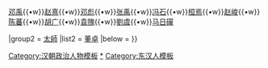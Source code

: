 {{Navbox
|name = 东汉上公
|title = [[东汉]]上公（[[東漢太傅、太師列表|太傅、太師]]）
|state = autocollapse

|group1 = [[太傅]]
|list1 = [[卓茂]]{{•w}}[[邓禹]]{{•w}}[[赵熹]]{{•w}}[[邓彪]]{{•w}}[[张禹]]{{•w}}[[冯石]]{{•w}}[[桓焉]]{{•w}}[[赵峻]]{{•w}}[[陈蕃]]{{•w}}[[胡廣 (漢朝)|胡广]]{{•w}}[[袁隗]]{{•w}}[[劉虞]]{{•w}}[[马日磾]] 

|group2 = [[太師]]
|list2 = [[董卓]]
|below = 
}}
<noinclude>
[[Category:汉朝政治人物模板]]
[[Category:东汉太傅|*]]
[[Category:东汉人模板]]
</noinclude>